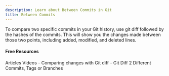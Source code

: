 ```yaml
---
description: Learn about Between Commits in Git
title: Between Commits
---
```


To compare two specific commits in your Git history, use git diff followed by the hashes of the commits. This will show you the changes made between those two points, including added, modified, and deleted lines.

#### Free Resources

<Tabs defaultValue="article">
<TabsList>
<TabsTrigger value="article">Articles</TabsTrigger>
<TabsTrigger value="video">Videos</TabsTrigger>
</TabsList>

<TabsContent value="article">
- <Link href="https://refine.dev/blog/git-diff-command/">Comparing changes with Git diff</Link>
</TabsContent>
<TabsContent value="video">
- <Link href="https://www.youtube.com/watch?v=uq5VWPDCtFo">Git Diff 2 Different Commits, Tags or Branches</Link>
</TabsContent>
</Tabs>


